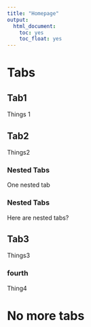 ```yaml
---
title: "Homepage"
output:
  html_document:
    toc: yes
    toc_float: yes
---
```


# Tabs {.tabset}

## Tab1

Things 1

## Tab2 {.tabset .tabset-pills}

Things2

### Nested Tabs

One nested tab 

### Nested Tabs

Here are nested tabs?


## Tab3

Things3

### fourth
 Thing4
 
# {.unlisted .unnumbered .toc-ignore}
 
# No more tabs